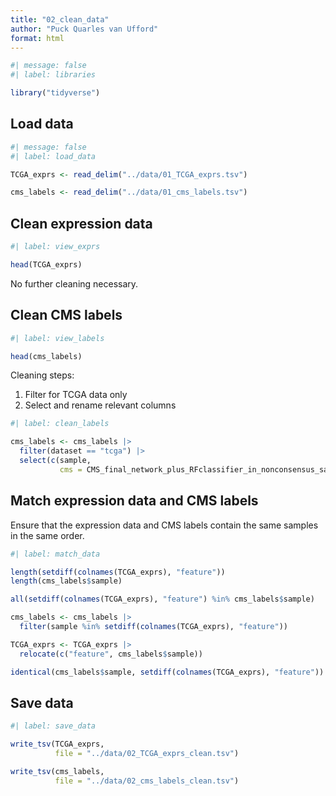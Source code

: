 ```yaml
---
title: "02_clean_data"
author: "Puck Quarles van Ufford"
format: html
---
```


```r
#| message: false
#| label: libraries

library("tidyverse")
```

## Load data

```r
#| message: false
#| label: load_data

TCGA_exprs <- read_delim("../data/01_TCGA_exprs.tsv")

cms_labels <- read_delim("../data/01_cms_labels.tsv")
```

## Clean expression data

```r
#| label: view_exprs

head(TCGA_exprs)
```

No further cleaning necessary.

## Clean CMS labels

```r
#| label: view_labels

head(cms_labels)
```

Cleaning steps:

1.  Filter for TCGA data only
2.  Select and rename relevant columns

```r
#| label: clean_labels

cms_labels <- cms_labels |> 
  filter(dataset == "tcga") |> 
  select(c(sample,
           cms = CMS_final_network_plus_RFclassifier_in_nonconsensus_samples))
```

## Match expression data and CMS labels

Ensure that the expression data and CMS labels contain the same samples in the same order.

```r
#| label: match_data

length(setdiff(colnames(TCGA_exprs), "feature")) 
length(cms_labels$sample)

all(setdiff(colnames(TCGA_exprs), "feature") %in% cms_labels$sample)

cms_labels <- cms_labels |> 
  filter(sample %in% setdiff(colnames(TCGA_exprs), "feature"))

TCGA_exprs <- TCGA_exprs |> 
  relocate(c("feature", cms_labels$sample))

identical(cms_labels$sample, setdiff(colnames(TCGA_exprs), "feature"))
```

## Save data

```r
#| label: save_data

write_tsv(TCGA_exprs,
          file = "../data/02_TCGA_exprs_clean.tsv")

write_tsv(cms_labels,
          file = "../data/02_cms_labels_clean.tsv")
```
